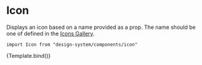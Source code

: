 

<Meta title="Components/Icon" component={Icon} />

# Icon

Displays an icon based on a name provided as a prop. The name should be one of defined in the [Icons Gallery](/docs/icons--page).

`import Icon from "design-system/components/icon"`

<Canvas>
  <Story
    name="Overview"
    args={{
      name: "chevronDown",
      size: "medium",
    }}
    argTypes={{
      name: {
        options: Object.keys(icons),
      },
    }}
  >
    {Template.bind()}
  </Story>
</Canvas>

<ArgsTable />

